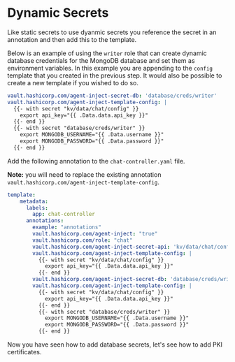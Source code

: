 # Dynamic Secrets

Like static secrets to use dyanmic secrets you reference the secret in an 
annotation and then add this to the template.  

Below is an example of using the `writer` role that can create dynamic 
database credentials for the MongoDB database and set them as environment
variables.  In this example you are appending to the `config` template that 
you created in the previous step. It would also be possible to create a new 
template if you wished to do so.

```yaml
vault.hashicorp.com/agent-inject-secret-db: 'database/creds/writer'
vault.hashicorp.com/agent-inject-template-config: |
  {{- with secret "kv/data/chat/config" }}
    export api_key="{{ .Data.data.api_key }}"
  {{- end }}
  {{- with secret "database/creds/writer" }}
    export MONGODB_USERNAME="{{ .Data.username }}"
    export MONGODB_PASSWORD="{{ .Data.password }}"
  {{- end }}
```

<Task id="add_annotations_3">

Add the following annotation to the `chat-controller.yaml` file.

**Note:** you will need to replace the existing annotation 
`vault.hashicorp.com/agent-inject-template-config`.

```yaml
template:
    metadata:
      labels:
        app: chat-controller
      annotations:
        example: "annotations"
        vault.hashicorp.com/agent-inject: "true"
        vault.hashicorp.com/role: "chat"
        vault.hashicorp.com/agent-inject-secret-api: 'kv/data/chat/config'
        vault.hashicorp.com/agent-inject-template-config: |
          {{- with secret "kv/data/chat/config" }}
            export api_key="{{ .Data.data.api_key }}"
          {{- end }} 
        vault.hashicorp.com/agent-inject-secret-db: 'database/creds/writer'
        vault.hashicorp.com/agent-inject-template-config: |
          {{- with secret "kv/data/chat/config" }}
            export api_key="{{ .Data.data.api_key }}"
          {{- end }}
          {{- with secret "database/creds/writer" }}
            export MONGODB_USERNAME="{{ .Data.username }}"
            export MONGODB_PASSWORD="{{ .Data.password }}"
          {{- end }}
```

</Task>

Now you have seen how to add database secrets, let's see how to add PKI
certificates.